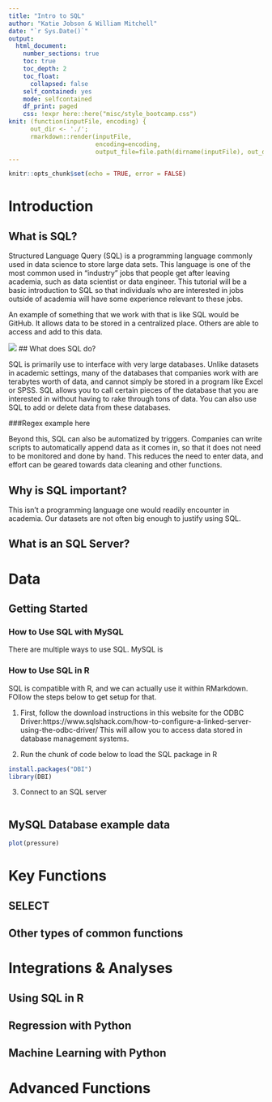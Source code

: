 ```yaml
---
title: "Intro to SQL"
author: "Katie Jobson & William Mitchell"
date: "`r Sys.Date()`"
output: 
  html_document: 
    number_sections: true
    toc: true
    toc_depth: 2
    toc_float:
      collapsed: false
    self_contained: yes
    mode: selfcontained
    df_print: paged
    css: !expr here::here("misc/style_bootcamp.css")
knit: (function(inputFile, encoding) { 
      out_dir <- './';
      rmarkdown::render(inputFile,
                        encoding=encoding, 
                        output_file=file.path(dirname(inputFile), out_dir, 'index.html')) })
---
```


```r
knitr::opts_chunk$set(echo = TRUE, error = FALSE)
```

# Introduction

## What is SQL?

Structured Language Query (SQL) is a programming language commonly used in data science to store large data sets. This language is one of the most common used in "industry" jobs that people get after leaving academia, such as data scientist or data engineer. This tutorial will be a basic introduction to SQL so that individuals who are interested in jobs outside of academia will have some experience relevant to these jobs. 

An example of something that we work with that is like SQL would be GitHub. It allows data to be stored in a centralized place. Others are able to access and add to this data. 

![](images/sql_intro.png)
## What does SQL do?

SQL is primarily use to interface with very large databases. Unlike datasets in academic settings, many of the databases that companies work with are terabytes worth of data, and cannot simply be stored in a program like Excel or SPSS. SQL allows you to call certain pieces of the database that you are interested in without having to rake through tons of data. You can also use SQL to add or delete data from these databases.

###Regex example here

Beyond this, SQL can also be automatized by triggers. Companies can write scripts to automatically append data as it comes in, so that it does not need to be monitored and done by hand. This reduces the need to enter data, and effort can be geared towards data cleaning and other functions.

## Why is SQL important?

This isn't a programming language one would readily encounter in academia. Our datasets are not often big enough to justify using SQL. 


## What is an SQL Server?

# Data

## Getting Started

### How to Use SQL with MySQL

There are multiple ways to use SQL. MySQL is 

### How to Use SQL in R

SQL is compatible with R, and we can actually use it within RMarkdown. FOllow the steps below to get setup for that.

1. First, follow the download instructions in this website for the ODBC Driver:https://www.sqlshack.com/how-to-configure-a-linked-server-using-the-odbc-driver/ This will allow you to access data stored in database management systems.

2. Run the chunk of code below to load the SQL package in R

```r
install.packages("DBI")
library(DBI)
```
3. Connect to an SQL server
```r

```

## MySQL Database example data



```r
plot(pressure)
```

# Key Functions


## SELECT


## 

## Other types of common functions



# Integrations & Analyses

## Using SQL in R

## Regression with Python

## Machine Learning with Python

# Advanced Functions

